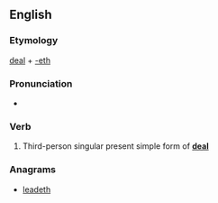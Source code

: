 ==English==

===Etymology===
[[deal]] + [[-eth]]

===Pronunciation===
* {{a|UK}} {{IPA|/ˈdiːləθ/}}

===Verb===
{{en-verb form}}

# {{context|archaic}} Third-person singular present simple form of '''[[deal]]'''

===Anagrams===
* [[leadeth#English|leadeth]]